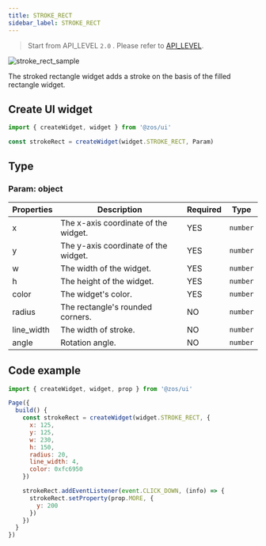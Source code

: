 ```yaml
---
title: STROKE_RECT
sidebar_label: STROKE_RECT
---
```


> Start from API_LEVEL `2.0` . Please refer to [API_LEVEL](../../../../../guides/framework/device/compatibility.md).

![stroke_rect_sample](/img/api/stroke_rect_sample.jpg)

The stroked rectangle widget adds a stroke on the basis of the filled rectangle widget.

## Create UI widget

```js
import { createWidget, widget } from '@zos/ui'

const strokeRect = createWidget(widget.STROKE_RECT, Param)
```

## Type

### Param: object

| Properties | Description                             | Required | Type     |
| ---------- | --------------------------------------- | -------- | -------- |
| x          | The x-axis coordinate of the widget. | YES      | `number` |
| y          | The y-axis coordinate of the widget. | YES      | `number` |
| w          | The width of the widget.             | YES      | `number` |
| h          | The height of the widget.            | YES      | `number` |
| color      | The widget's color.                  | YES      | `number` |
| radius     | The rectangle's rounded corners.        | NO       | `number` |
| line_width | The width of stroke.                    | NO       | `number` |
| angle      | Rotation angle.                         | NO       | `number` |

## Code example

```js
import { createWidget, widget, prop } from '@zos/ui'

Page({
  build() {
    const strokeRect = createWidget(widget.STROKE_RECT, {
      x: 125,
      y: 125,
      w: 230,
      h: 150,
      radius: 20,
      line_width: 4,
      color: 0xfc6950
    })

    strokeRect.addEventListener(event.CLICK_DOWN, (info) => {
      strokeRect.setProperty(prop.MORE, {
        y: 200
      })
    })
  }
})
```
